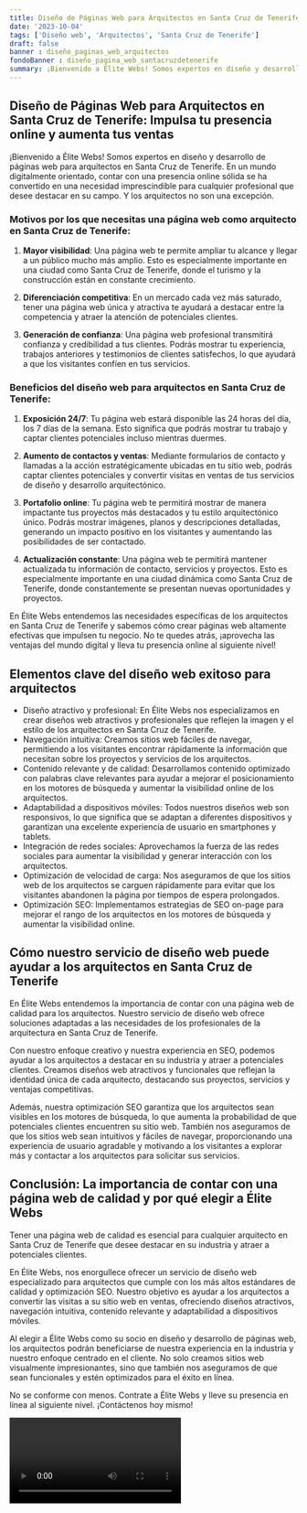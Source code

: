 ```yaml
---
title: Diseño de Páginas Web para Arquitectos en Santa Cruz de Tenerife
date: '2023-10-04'
tags: ['Diseño web', 'Arquitectos', 'Santa Cruz de Tenerife']
draft: false
banner : diseño_paginas_web_arquitectos
fondoBanner : diseño_pagina_web_santacruzdetenerife
summary: ¡Bienvenido a Élite Webs! Somos expertos en diseño y desarrollo de páginas web para arquitectos en Santa Cruz de Tenerife. En un mundo digitalmente orientado, contar con una presencia online sólida se ha convertido en una necesidad imprescindible para cualquier profesional que desee destacar en su campo. Y los arquitectos no son una excepción.
---
```


## Diseño de Páginas Web para Arquitectos en Santa Cruz de Tenerife: Impulsa tu presencia online y aumenta tus ventas

¡Bienvenido a Élite Webs! Somos expertos en diseño y desarrollo de páginas web para arquitectos en Santa Cruz de Tenerife. En un mundo digitalmente orientado, contar con una presencia online sólida se ha convertido en una necesidad imprescindible para cualquier profesional que desee destacar en su campo. Y los arquitectos no son una excepción.

### Motivos por los que necesitas una página web como arquitecto en Santa Cruz de Tenerife:

1. **Mayor visibilidad**: Una página web te permite ampliar tu alcance y llegar a un público mucho más amplio. Esto es especialmente importante en una ciudad como Santa Cruz de Tenerife, donde el turismo y la construcción están en constante crecimiento.

2. **Diferenciación competitiva**: En un mercado cada vez más saturado, tener una página web única y atractiva te ayudará a destacar entre la competencia y atraer la atención de potenciales clientes.

3. **Generación de confianza**: Una página web profesional transmitirá confianza y credibilidad a tus clientes. Podrás mostrar tu experiencia, trabajos anteriores y testimonios de clientes satisfechos, lo que ayudará a que los visitantes confíen en tus servicios.

### Beneficios del diseño web para arquitectos en Santa Cruz de Tenerife:

1. **Exposición 24/7**: Tu página web estará disponible las 24 horas del día, los 7 días de la semana. Esto significa que podrás mostrar tu trabajo y captar clientes potenciales incluso mientras duermes.

2. **Aumento de contactos y ventas**: Mediante formularios de contacto y llamadas a la acción estratégicamente ubicadas en tu sitio web, podrás captar clientes potenciales y convertir visitas en ventas de tus servicios de diseño y desarrollo arquitectónico.

3. **Portafolio online**: Tu página web te permitirá mostrar de manera impactante tus proyectos más destacados y tu estilo arquitectónico único. Podrás mostrar imágenes, planos y descripciones detalladas, generando un impacto positivo en los visitantes y aumentando las posibilidades de ser contactado.

4. **Actualización constante**: Una página web te permitirá mantener actualizada tu información de contacto, servicios y proyectos. Esto es especialmente importante en una ciudad dinámica como Santa Cruz de Tenerife, donde constantemente se presentan nuevas oportunidades y proyectos.

En Élite Webs entendemos las necesidades específicas de los arquitectos en Santa Cruz de Tenerife y sabemos cómo crear páginas web altamente efectivas que impulsen tu negocio. No te quedes atrás, ¡aprovecha las ventajas del mundo digital y lleva tu presencia online al siguiente nivel!

<GifSeo />

<Cta />

## Elementos clave del diseño web exitoso para arquitectos

- Diseño atractivo y profesional: En Élite Webs nos especializamos en crear diseños web atractivos y profesionales que reflejen la imagen y el estilo de los arquitectos en Santa Cruz de Tenerife. 
- Navegación intuitiva: Creamos sitios web fáciles de navegar, permitiendo a los visitantes encontrar rápidamente la información que necesitan sobre los proyectos y servicios de los arquitectos.
- Contenido relevante y de calidad: Desarrollamos contenido optimizado con palabras clave relevantes para ayudar a mejorar el posicionamiento en los motores de búsqueda y aumentar la visibilidad online de los arquitectos.
- Adaptabilidad a dispositivos móviles: Todos nuestros diseños web son responsivos, lo que significa que se adaptan a diferentes dispositivos y garantizan una excelente experiencia de usuario en smartphones y tablets.
- Integración de redes sociales: Aprovechamos la fuerza de las redes sociales para aumentar la visibilidad y generar interacción con los arquitectos. 
- Optimización de velocidad de carga: Nos aseguramos de que los sitios web de los arquitectos se carguen rápidamente para evitar que los visitantes abandonen la página por tiempos de espera prolongados.
- Optimización SEO: Implementamos estrategias de SEO on-page para mejorar el rango de los arquitectos en los motores de búsqueda y aumentar la visibilidad online.

## Cómo nuestro servicio de diseño web puede ayudar a los arquitectos en Santa Cruz de Tenerife

En Élite Webs entendemos la importancia de contar con una página web de calidad para los arquitectos. Nuestro servicio de diseño web ofrece soluciones adaptadas a las necesidades de los profesionales de la arquitectura en Santa Cruz de Tenerife. 

Con nuestro enfoque creativo y nuestra experiencia en SEO, podemos ayudar a los arquitectos a destacar en su industria y atraer a potenciales clientes. Creamos diseños web atractivos y funcionales que reflejan la identidad única de cada arquitecto, destacando sus proyectos, servicios y ventajas competitivas.

Además, nuestra optimización SEO garantiza que los arquitectos sean visibles en los motores de búsqueda, lo que aumenta la probabilidad de que potenciales clientes encuentren su sitio web. También nos aseguramos de que los sitios web sean intuitivos y fáciles de navegar, proporcionando una experiencia de usuario agradable y motivando a los visitantes a explorar más y contactar a los arquitectos para solicitar sus servicios.

## Conclusión: La importancia de contar con una página web de calidad y por qué elegir a Élite Webs

Tener una página web de calidad es esencial para cualquier arquitecto en Santa Cruz de Tenerife que desee destacar en su industria y atraer a potenciales clientes. 

En Élite Webs, nos enorgullece ofrecer un servicio de diseño web especializado para arquitectos que cumple con los más altos estándares de calidad y optimización SEO. Nuestro objetivo es ayudar a los arquitectos a convertir las visitas a su sitio web en ventas, ofreciendo diseños atractivos, navegación intuitiva, contenido relevante y adaptabilidad a dispositivos móviles.

Al elegir a Élite Webs como su socio en diseño y desarrollo de páginas web, los arquitectos podrán beneficiarse de nuestra experiencia en la industria y nuestro enfoque centrado en el cliente. No solo creamos sitios web visualmente impresionantes, sino que también nos aseguramos de que sean funcionales y estén optimizados para el éxito en línea.

No se conforme con menos. Contrate a Élite Webs y lleve su presencia en línea al siguiente nivel. ¡Contáctenos hoy mismo!

<Video />

<CtaBot job='Arquitectos' city='Santa Cruz de Tenerife'/>

<Gmaps query='Santa Cruz de Tenerife+españa+maps' />